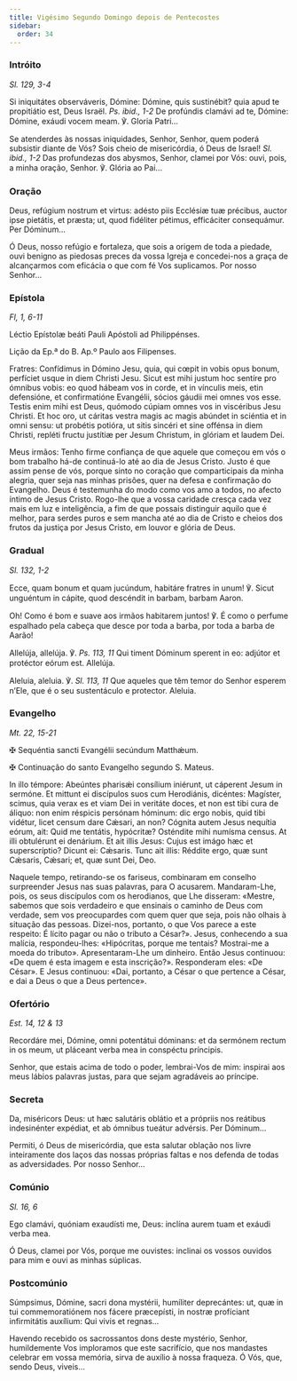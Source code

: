 ```yaml
---
title: Vigésimo Segundo Domingo depois de Pentecostes
sidebar:
  order: 34
---
```


### Intróito

<em>Sl. 129, 3-4</em>

<div class="side-by-side not-content">

Si iniquitátes observáveris, Dómine: Dómine, quis sustinébit? quia apud te propitiátio est, Deus Israël. <em>Ps. ibid., 1-2</em> De profúndis clamávi ad te, Dómine: Dómine, exáudi vocem meam. ℣. Gloria Patri...

Se atenderdes às nossas iniquidades, Senhor, Senhor, quem poderá subsistir diante de Vós? Sois cheio de misericórdia, ó Deus de Israel! <em>Sl. ibid., 1-2</em> Das profundezas dos abysmos, Senhor, clamei por Vós: ouvi, pois, a minha oração, Senhor. ℣. Glória ao Pai...

</div>

### Oração

<div class="side-by-side not-content">

Deus, refúgium nostrum et virtus: adésto piis Ecclésiæ tuæ précibus, auctor ipse pietátis, et præsta; ut, quod fidéliter pétimus, efficáciter consequámur. Per Dóminum...

Ó Deus, nosso refúgio e fortaleza, que sois a origem de toda a piedade, ouvi benigno as piedosas preces da vossa Igreja e concedei-nos a graça de alcançarmos com eficácia o que com fé Vos suplicamos. Por nosso Senhor...

</div>

### Epístola

<em>Fl, 1, 6-11</em>

<div class="side-by-side not-content">

Léctio Epístolæ beáti Pauli Apóstoli ad Philippénses.

Lição da Ep.ª do B. Ap.º Paulo aos Filipenses.

Fratres: Confídimus in Dómino Jesu, quia, qui cœpit in vobis opus bonum, perfíciet usque in diem Christi Jesu. Sicut est mihi justum hoc sentíre pro ómnibus vobis: eo quod hábeam vos in corde, et in vínculis meis, etin defensióne, et confirmatióne Evangélii, sócios gáudii mei omnes vos esse. Testis enim mihi est Deus, quómodo cúpiam omnes vos in viscéribus Jesu Christi. Et hoc oro, ut cáritas vestra magis ac magis abúndet in sciéntia et in omni sensu: ut probétis potióra, ut sitis sincéri et sine offénsa in diem Christi, repléti fructu justítiæ per Jesum Christum, in glóriam et laudem Dei.

Meus irmãos: Tenho firme confiança de que aquele que começou em vós o bom trabalho há-de continuá-lo até ao dia de Jesus Cristo. Justo é que assim pense de vós, porque sinto no coração que comparticipais da minha alegria, quer seja nas minhas prisões, quer na defesa e confirmação do Evangelho. Deus é testemunha do modo como vos amo a todos, no afecto íntimo de Jesus Cristo. Rogo-lhe que a vossa caridade cresça cada vez mais em luz e inteligência, a fim de que possais distinguir aquilo que é melhor, para serdes puros e sem mancha até ao dia de Cristo e cheios dos frutos da justiça por Jesus Cristo, em louvor e glória de Deus.

</div>

### Gradual

<em>Sl. 132, 1-2</em>

<div class="side-by-side not-content">

Ecce, quam bonum et quam jucúndum, habitáre fratres in unum! ℣. Sicut unguéntum in cápite, quod descéndit in barbam, barbam Aaron.

Oh! Como é bom e suave aos irmãos habitarem juntos! ℣. É como o perfume espalhado pela cabeça que desce por toda a barba, por toda a barba de Aarão!

Allelúja, allelúja. ℣. <em>Ps. 113, 11</em> Qui timent Dóminum sperent in eo: adjútor et protéctor eórum est. Allelúja.

Aleluia, aleluia. ℣. <em>Sl. 113, 11</em> Que aqueles que têm temor do Senhor esperem n’Ele, que é o seu sustentáculo e protector. Aleluia.

</div>

### Evangelho

<em>Mt. 22, 15-21</em>

<div class="side-by-side not-content">

<span class="cross text-red-500">✠</span> Sequéntia sancti Evangélii secúndum Matthǽum.

<span class="cross text-red-500">✠</span> Continuação do santo Evangelho segundo S. Mateus.

In illo témpore: Abeúntes pharisǽi consílium iniérunt, ut cáperent Jesum in sermóne. Et mittunt ei discípulos suos cum Herodiánis, dicéntes: Magíster, scimus, quia verax es et viam Dei in veritáte doces, et non est tibi cura de áliquo: non enim réspicis persónam hóminum: dic ergo nobis, quid tibi vidétur, licet censum dare Cǽsari, an non? Cógnita autem Jesus nequítia eórum, ait: Quid me tentátis, hypócritæ? Osténdite mihi numísma census. At illi obtulérunt ei denárium. Et ait illis Jesus: Cujus est imágo hæc et superscríptio? Dicunt ei: Cǽsaris. Tunc ait illis: Réddite ergo, quæ sunt Cǽsaris, Cǽsari; et, quæ sunt Dei, Deo.

Naquele tempo, retirando-se os fariseus, combinaram em conselho surpreender Jesus nas suas palavras, para O acusarem. Mandaram-Lhe, pois, os seus discípulos com os herodianos, que Lhe disseram: «Mestre, sabemos que sois verdadeiro e que ensinais o caminho de Deus com verdade, sem vos preocupardes com quem quer que seja, pois não olhais à situação das pessoas. Dizei-nos, portanto, o que Vos parece a este respeito: É lícito pagar ou não o tributo a César?». Jesus, conhecendo a sua malícia, respondeu-lhes: «Hipócritas, porque me tentais? Mostrai-me a moeda do tributo». Apresentaram-Lhe um dinheiro. Então Jesus continuou: «De quem é esta imagem e esta inscrição?». Responderam eles: «De César». E Jesus continuou: «Dai, portanto, a César o que pertence a César, e dai a Deus o que a Deus pertence».

</div>

### Ofertório

<em>Est. 14, 12 & 13</em>

<div class="side-by-side not-content">

Recordáre mei, Dómine, omni potentátui dóminans: et da sermónem rectum in os meum, ut pláceant verba mea in conspéctu príncipis.

Senhor, que estais acima de todo o poder, lembrai-Vos de mim: inspirai aos meus lábios palavras justas, para que sejam agradáveis ao príncipe.

</div>

### Secreta

<div class="side-by-side not-content">

Da, miséricors Deus: ut hæc salutáris oblátio et a própriis nos reátibus indesinénter expédiat, et ab ómnibus tueátur advérsis. Per Dóminum...

Permiti, ó Deus de misericórdia, que esta salutar oblação nos livre inteiramente dos laços das nossas próprias faltas e nos defenda de todas as adversidades. Por nosso Senhor...

</div>

### Comúnio

<em>Sl. 16, 6</em>

<div class="side-by-side not-content">

Ego clamávi, quóniam exaudísti me, Deus: inclína aurem tuam et exáudi verba mea.

Ó Deus, clamei por Vós, porque me ouvistes: inclinai os vossos ouvidos para mim e ouvi as minhas súplicas.

</div>

### Postcomúnio

<div class="side-by-side not-content">

Súmpsimus, Dómine, sacri dona mystérii, humíliter deprecántes: ut, quæ in tui commemoratiónem nos fácere præcepísti, in nostræ profíciant infirmitátis auxílium: Qui vivis et regnas...

Havendo recebido os sacrossantos dons deste mystério, Senhor, humildemente Vos imploramos que este sacrifício, que nos mandastes celebrar em vossa memória, sirva de auxílio à nossa fraqueza. Ó Vós, que, sendo Deus, viveis...

</div>

